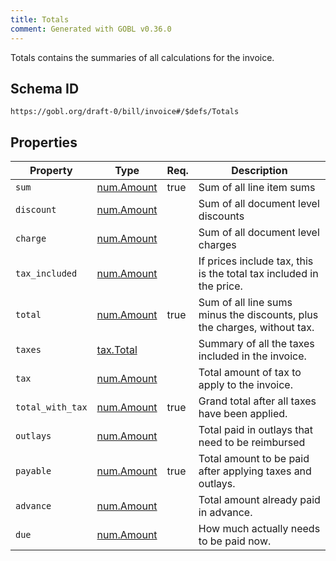 ```yaml
---
title: Totals
comment: Generated with GOBL v0.36.0
---
```


Totals contains the summaries of all calculations for the invoice.

## Schema ID

`https://gobl.org/draft-0/bill/invoice#/$defs/Totals`

## Properties

| Property         | Type                              | Req. | Description                                                              |
|------------------|-----------------------------------|------|--------------------------------------------------------------------------|
| `sum`            | [num.Amount](/draft-0/num/amount) | true | Sum of all line item sums                                                |
| `discount`       | [num.Amount](/draft-0/num/amount) |      | Sum of all document level discounts                                      |
| `charge`         | [num.Amount](/draft-0/num/amount) |      | Sum of all document level charges                                        |
| `tax_included`   | [num.Amount](/draft-0/num/amount) |      | If prices include tax, this is the total tax included in the price.      |
| `total`          | [num.Amount](/draft-0/num/amount) | true | Sum of all line sums minus the discounts, plus the charges, without tax. |
| `taxes`          | [tax.Total](/draft-0/tax/total)   |      | Summary of all the taxes included in the invoice.                        |
| `tax`            | [num.Amount](/draft-0/num/amount) |      | Total amount of tax to apply to the invoice.                             |
| `total_with_tax` | [num.Amount](/draft-0/num/amount) | true | Grand total after all taxes have been applied.                           |
| `outlays`        | [num.Amount](/draft-0/num/amount) |      | Total paid in outlays that need to be reimbursed                         |
| `payable`        | [num.Amount](/draft-0/num/amount) | true | Total amount to be paid after applying taxes and outlays.                |
| `advance`        | [num.Amount](/draft-0/num/amount) |      | Total amount already paid in advance.                                    |
| `due`            | [num.Amount](/draft-0/num/amount) |      | How much actually needs to be paid now.                                  |

